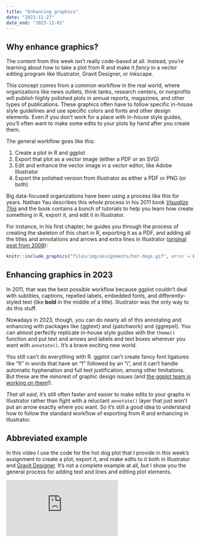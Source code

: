 ```yaml
---
title: "Enhancing graphics"
date: "2023-11-27"
date_end: "2023-12-01"
---
```


## Why enhance graphics?

The content from this week isn't really code-based at all. Instead, you're learning about how to take a plot from R and make it *fancy* in a vector editing program like Illustrator, Gravit Designer, or Inkscape.

This concept comes from a common workflow in the real world, where organizations like news outlets, think tanks, research centers, or nonprofits will publish highly polished plots in annual reports, magazines, and other types of publications. These graphics often have to follow specific in-house style guidelines and use specific colors and fonts and other design elements. Even if you don't work for a place with in-house style guides, you'll often want to make some edits to your plots by hand after you create them.

The general workflow goes like this:

1. Create a plot in R and ggplot
2. Export that plot as a vector image (either a PDF or an SVG)
3. Edit and enhance the vector image in a vector editor, like Adobe Illustrator
4. Export the polished version from Illustrator as either a PDF or PNG (or both)

Big data-focused organizations have been using a process like this for years. Nathan Yau describes this whole process in his 2011 book [*Visualize This*](http://book.flowingdata.com/) and the book contains a bunch of tutorials to help you learn how create something in R, export it, and edit it in Illustrator.

For instance, in his first chapter, he guides you through the process of creating the skeleton of this chart in R, exporting it as a PDF, and adding all the titles and annotations and arrows and extra lines in Illustrator ([original post from 2008](https://flowingdata.com/2008/07/03/nathans-annual-hot-dog-eating-contest-kobayashi-vs-chestnut/)):

```r
knitr::include_graphics("files/img/assignments/hot-dogs.gif", error = FALSE)
```

## Enhancing graphics in 2023

In 2011, that was the best possible workflow because ggplot couldn't deal with subtitles, captions, repelled labels, embedded fonts, and differently-styled text (like **bold** in the middle of a title). Illustrator was the only way to do this stuff.

Nowadays in 2023, though, you can do nearly all of this annotating and enhancing with packages like {ggtext} and {patchwork} and {ggrepel}. You can almost perfectly replicate in-house style guides with the `theme()` function and put text and arrows and labels and text boxes wherever you want with `annotate()`. It's a brave exciting new world.

You still can't do everything with R. ggplot can't create fancy font ligatures like "ﬁ" in words that have an "f" followed by an "i", and it can't handle automatic hyphenation and full text justification, among other limitations. But these are the minorest of graphic design issues (and [the ggplot team is working on them](https://www.tidyverse.org/blog/2020/05/updates-to-ragg-and-systemfonts/)!).

*That all said*, it's still often faster and easier to make edits to your graphs in Illustrator rather than fight with a reluctant `annotate()` layer that just won't put an arrow exactly where you want. So it's still a good idea to understand how to follow the standard workflow of exporting from R and enhancing in Illustrator.


## Abbreviated example

In this video I use the code for the hot dog plot that I provide in this week's assignment to create a plot, export it, and make edits to it both in Illustrator and [Gravit Designer](https://www.designer.io/en/). It's not a complete example at all, but I show you the general process for adding text and lines and editing plot elements.

<div class="ratio ratio-16x9">
<iframe src="https://www.youtube.com/embed/L-tUSEMWrgE" allow="accelerometer; autoplay; encrypted-media; gyroscope; picture-in-picture" allowfullscreen="" frameborder="0"></iframe>
</div>

